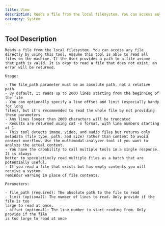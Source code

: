 ```yaml
---
title: View
description: Reads a file from the local filesystem. You can access any file directly by using this tool. Assume this tool is able to read all files on the mach...
category: System
---
```


## Tool Description

```
Reads a file from the local filesystem. You can access any file directly by using this tool. Assume this tool is able to read all files on the machine. If the User provides a path to a file assume that path is valid. It is okay to read a file that does not exist; an error will be returned.

Usage:

- The file_path parameter must be an absolute path, not a relative path
- By default, it reads up to 2000 lines starting from the beginning of the file
- You can optionally specify a line offset and limit (especially handy for long
files), but it's recommended to read the whole file by not providing these parameters
- Any lines longer than 2000 characters will be truncated
- Results are returned using cat -n format, with line numbers starting at 1
- This tool detects image, video, and audio files but returns only metadata (file type, path, and size) rather than content to avoid context overflow. Use the multimodal-analyzer tool if you want to analyze the actual content.
- You have the capability to call multiple tools in a single response. It is always
better to speculatively read multiple files as a batch that are potentially useful.
- If you read a file that exists but has empty contents you will receive a system
reminder warning in place of file contents.

Parameters:

- file_path (required): The absolute path to the file to read
- limit (optional): The number of lines to read. Only provide if the file is too
large to read at once.
- offset (optional): The line number to start reading from. Only provide if the file
is too large to read at once

```